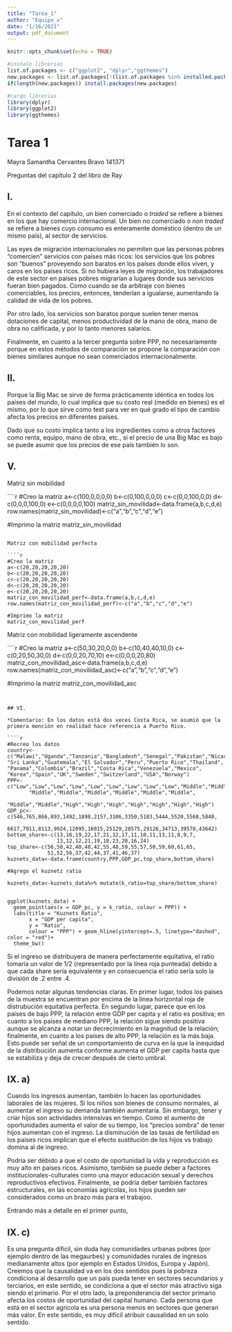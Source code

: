 ```yaml
---
title: "Tarea_1"
author: "Equipo_x"
date: "1/16/2021"
output: pdf_document
---
```


```r
knitr::opts_chunk$set(echo = TRUE)

#instalo librerias
list.of.packages <- c("ggplot2", "dplyr","ggthemes")
new.packages <- list.of.packages[!(list.of.packages %in% installed.packages()[,"Package"])]
if(length(new.packages)) install.packages(new.packages)

#cargo librerias
library(dplyr)
library(ggplot2)
library(ggthemes)
```

# Tarea 1

Mayra Samantha Cervantes Bravo 141371

Preguntas del capítulo 2 del libro de Ray

## I.

En el contexto del capítulo, un bien comerciado o *traded* se refiere a bienes en los que hay comercio internacional. Un bien no comerciado o *non traded* se refiere a bienes cuyo consumo es enteramente doméstico (dentro de un mismo país), al sector de servicios. 

Las eyes de migración internacionales no permiten que las personas pobres “comercien” servicios con países más ricos: los servicios que los pobres son “buenos” proveyendo son baratos en los países donde ellos viven, y caros en los países ricos. Si no hubiera leyes de migración, los trabajadores de este sector en países pobres migrarían a lugares donde sus servicios fueran bien pagados. Como cuando se da arbitraje con bienes comerciables, los precios, entonces, tenderían a igualarse, aumentando la calidad de vida de los pobres. 

Por otro lado, los servicios son baratos porque suelen tener menos dotaciones de capital, menos productividad de la mano de obra, mano de obra no calificada, y por lo tanto menores salarios. 

Finalmente, en cuanto a la tercer pregunta sobre PPP, no necesariamente porque en estos métodos de comparación se propone la comparación con bienes similares aunque no sean comerciados internacionalmente.

## II.

Porque la Big Mac se sirve de forma prácticamente idéntica en todos los países del mundo, lo cual implica que su costo real (medido en bienes) es el mismo, por lo que sirve como test para ver en qué grado el tipo de cambio afecta los precios en diferentes países. 

Dado que su costo implica tanto a los ingredientes como a otros factores como renta, equipo, mano de obra, etc., si el precio de una Big Mac es bajo se puede asumir que los precios de ese país también lo son. 


## V.

Matriz sin mobilidad

````r
#Creo la matriz
a<-c(100,0,0,0,0)
b<-c(0,100,0,0,0)
c<-c(0,0,100,0,0)
d<-c(0,0,0,100,0)
e<-c(0,0,0,0,100)
matriz_sin_movilidad<-data.frame(a,b,c,d,e)
row.names(matriz_sin_movilidad)<-c("a","b","c","d","e")

#Imprimo la matriz
matriz_sin_movilidad
```

Matriz con mobilidad perfecta

````r
#Creo la matriz
a<-c(20,20,20,20,20)
b<-c(20,20,20,20,20)
c<-c(20,20,20,20,20)
d<-c(20,20,20,20,20)
e<-c(20,20,20,20,20)
matriz_con_movilidad_perf<-data.frame(a,b,c,d,e)
row.names(matriz_con_movilidad_perf)<-c("a","b","c","d","e")

#Imprimo la matriz
matriz_con_movilidad_perf
```

Matriz con mobilidad ligeramente ascendente

````r
#Creo la matriz
a<-c(50,30,20,0,0)
b<-c(10,40,40,10,0)
c<-c(0,20,50,30,0)
d<-c(0,0,20,70,10)
e<-c(0,0,0,20,80)
matriz_con_movilidad_asc<-data.frame(a,b,c,d,e)
row.names(matriz_con_movilidad_asc)<-c("a","b","c","d","e")

#Imprimo la matriz
matriz_con_movilidad_asc
```


## VI.

*Comentario: En los datos está dos veces Costa Rica, se asumió que la primera mención en realidad hace referencia a Puerto Rico.

````r
#Recreo los datos
country<-c("Malawi","Uganda","Tanzania","Bangladesh","Senegal","Pakistan","Nicaragua",
"Sri Lanka","Guatemala","El Salvador","Peru","Puerto Rico","Thailand",
"Panama","Colombia","Brazil","Costa Rica","Venezuela","Mexico",
"Korea","Spain","UK","Sweden","Switzerland","USA","Norway")
PPP<-c("Low","Low","Low","Low","Low","Low","Low","Low","Low","Middle","Middle",
       "Middle","Middle","Middle","Middle","Middle","Middle",
       "Middle","Middle","High","High","High","High","High","High","High")
GDP_pc<-c(546,765,866,893,1492,1898,2157,3106,3350,5183,5444,5520,5568,5840,
          6617,7911,8113,9924,12095,16015,25129,28575,29126,34713,39578,43642)
bottom_share<-c(13,16,19,22,17,21,12,17,11,10,11,13,11,8,9,7,
                13,12,12,21,19,18,23,20,16,24)
top_share<-c(56,50,42,40,48,42,55,48,59,55,57,50,59,60,61,65,
             51,52,56,37,42,44,37,41,46,37)
kuznets_data<-data.frame(country,PPP,GDP_pc,top_share,bottom_share)

#Agrego el kuznetz ratio

kuznets_data<-kuznets_data%>% mutate(k_ratio=top_share/bottom_share)


ggplot(kuznets_data) +
  geom_point(aes(x = GDP_pc, y = k_ratio, colour = PPP)) +
  labs(title = "Kuznets Ratio",
       x = "GDP per capita",
       y = "Ratio",
       colour = "PPP") + geom_hline(yintercept=.5, linetype="dashed", color = "red")+
  theme_bw()

```

Si el ingreso se distribuyera de manera perfectamente equitativa, el ratio tomaría un valor de 1/2 (representado por la línea roja punteada) debido a que cada share sería equivalente y en consecuencia el ratio sería solo la división de .2 entre .4.

Podemos notar algunas tendencias claras. En primer lugar, todos los países de la muestra se encuentran por encima de la línea horizontal roja de distrubución equitativa perfecta. En segundo lugar, parece que en los países de bajo PPP, la relación entre GDP per capita y el ratio es positiva; en cuanto a los países de mediano PPP, la relación sigue siendo positiva aunque se alcanza a notar un decrecimiento en la magnitud de la relación; finalmente, en cuanto a los países de alto PPP, la relación es la más baja. Esto puede ser señal de un comportamiento de curva en la que la inequidad de la distribución aumenta conforme aumenta el GDP per capita hasta que se estabiliza y deja de crecer después de cierto umbral.


## IX. a)

Cuando los ingresos aumentan, también lo hacen las oportunidades laborales de las mujeres. Si los niños son bienes de consumo normales, al aumentar el ingreso su demanda también aumentaría. Sin embargo, tener y criar hijos son actividades intensivas en tiempo. Como el aumento de oportunidades aumenta el valor de su tiempo, los “precios sombra” de tener hijos aumentan con el ingreso. La disminución de las tasas de fertilidad en los países ricos implican que el efecto sustitución de los hijos vs trabajo domina al de ingreso.


Podría ser débido a que el costo de oportunidad la vida y reproducción es muy alto en países ricos.  Asimismo, también se puede deber a factores institucionales-culturales como una mayor educación sexual y derechos reproductivos efectivos. Finalmente, se podría deber también factores estructurales, en las economías agrícolas, los hijos pueden ser considerados como un brazo más para el trabajoo.

Entrando más a detalle en el primer punto, 

## IX. c)

Es una pregunta díficil, sin duda hay comunidades urbanas pobres (por ejemplo dentro de las megaurbes) y comunidades rurales de ingresos medianamente altos (por ejemplo en Estados Unidos, Europa y Japón). Creemos que la causalidad va en los dos sentidos pues la pobreza condiciona al desarrollo que un país pueda tener en sectores secundarios y terciarios, en este sentido, se condiciona a que el sector más atractivo siga siendo el primario. Por el otro lado, la preponderancia del sector primario afecta los costos de oportunidad del capital humano.  Cada persona que está en el sector agricola es una persona menos en sectores que generan más valor. En este sentido, es muy difícil atribuir causalidad en un solo sentido.



